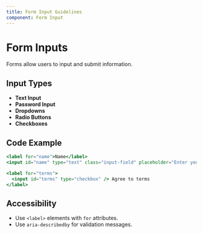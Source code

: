 ```yaml
---
title: Form Input Guidelines
component: Form Input
---
```


# Form Inputs

Forms allow users to input and submit information.

## Input Types

- **Text Input**
- **Password Input**
- **Dropdowns**
- **Radio Buttons**
- **Checkboxes**

## Code Example

```jsx
<label for="name">Name</label>
<input id="name" type="text" class="input-field" placeholder="Enter your name" />

<label for="terms">
  <input id="terms" type="checkbox" /> Agree to terms
</label>
```

## Accessibility

- Use `<label>` elements with `for` attributes.
- Use `aria-describedby` for validation messages.
